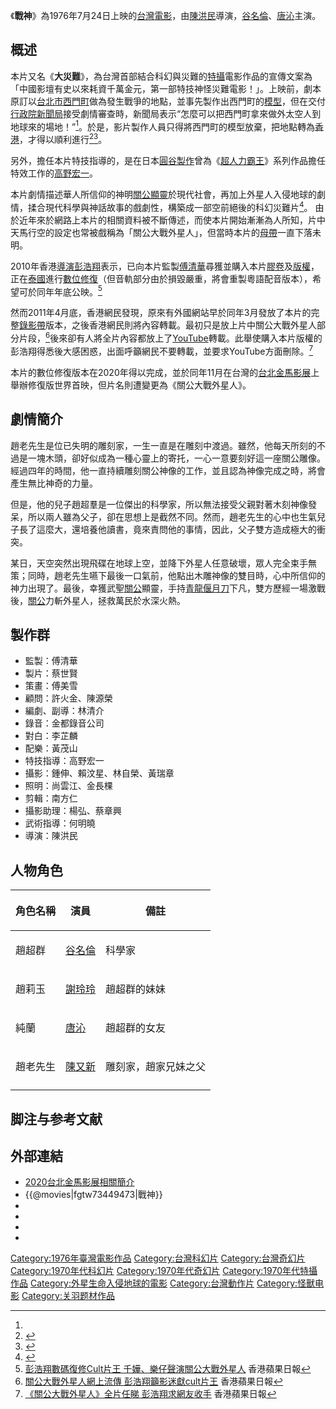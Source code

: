 {{noteTA
|1=zh-cn:奥特曼; zh-tw:超人力霸王; zh-hk:超人;
}}
{{Infobox Film
|  name               = 戰神
|  original_name      = ''{{lang|en|The Big Calamity}}''
|  image              = Chan_Shen.jpg
|  caption            = 《戰神》電影海報
|  director           = [[陳洪民|陳洪民]] 
|  producer           = [[傅清華|傅清華]]
|  producer_2         = 蔡世賢
|  writer             = [[林清介|林清介]]
|  starring           = [[谷名倫|谷名倫]]<br />[[謝玲玲_(1956年)|謝玲玲]]<br />[[唐沁|唐沁]]<br />[[陳又新|陳又新]]
|  music              = [[黃茂山|黃茂山]]
|  cinematography     = [[鍾伸|鍾伸]]<br>[[賴汶星|賴汶星]]<br>[[林自榮|林自榮]]<br>[[黃瑞章|黃瑞章]]
|  editing            = [[南方仁|南方仁]]
|  production_company = 星華影業
|  distributor        = 太子電影事業有限公司
|  released           = {{TWN}}：{{film date|1976|7|24}}<ref>{{cite news|title=戰‧神 傅清華下狠勁|publisher=[[自立晚報|自立晚報]]|date=1976-07-19|language=zh-tw}}</ref><ref name="戰‧神 明日起推出">{{cite news|title=戰‧神 明日起推出|publisher=[[自立晚報|自立晚報]]|date=1976-07-23|language=zh-tw}}</ref><br>2020年11月12日(重映)
|  runtime            = 83 分鐘
|  country            = {{TW}}
|  language           = 華語
|  awards             = 
|  budget             = 
|  gross              = 
|  amg_id             = 
|  imdb_id            = tt1996455
|  preceded_by        = 
|  followed_by        = 
| tw_name = 戰神
| hk_name = 香港大災難
| cn_name = 关公大战外星人
}}
{{Otheruses|subject=1976年的台灣電影|other=能保佑[[戰爭|戰爭]]得勝的[[神祇|神祇]]|戰神}}
《'''戰神'''》為1976年7月24日上映的[[台灣|台灣]][[電影|電影]]，由[[陳洪民|陳洪民]]導演，[[谷名倫|谷名倫]]、[[唐沁|唐沁]]主演。

== 概述 ==
本片又名《'''大災難'''》，為台灣首部結合科幻與災難的[[特攝片|特攝]]電影作品的宣傳文案為「中國影壇有史以來耗資千萬金元，第一部特技神怪災難電影！」。上映前，劇本原訂以[[台北市|台北市]][[西門町|西門町]]做為發生戰爭的地點，並事先製作出西門町的[[模型|模型]]，但在交付[[行政院新聞局|行政院新聞局]]接受劇情審查時，新聞局表示“怎麼可以把西門町拿來做外太空人到地球來的場地！”<ref name="戰‧神 明日起推出" />。於是，影片製作人員只得將西門町的模型放棄，把地點轉為[[香港|香港]]，才得以順利進行<ref>{{cite news|title=戰神 鈔票堆砌起來的特技片|publisher=[[自立晚報|自立晚報]]|date=1976-07-17|language=zh-tw}}</ref><ref>{{cite news|title=戰‧神 關公顯靈大戰外星人|publisher=[[自立晚報|自立晚報]]|date=1976-07-17|language=zh-tw}}</ref>。

另外，擔任本片特技指導的，是在日本[[圓谷製作|圓谷製作]]曾為《[[超人力霸王|超人力霸王]]》系列作品擔任特效工作的[[高野宏一|高野宏一]]。

本片劇情描述華人所信仰的神明[[關公|關公]][[顯靈|顯靈]]於現代社會，再加上外星人入侵地球的劇情，揉合現代科學與神話故事的戲劇性，構築成一部空前絕後的科幻災難片<ref>{{cite news|title=戰‧神 揉合了科學與神話故事 發揚中國民間傳統精神|publisher=[[自立晚報|自立晚報]]|date=1976-07-16|language=zh-tw}}</ref>。
由於近年來於網路上本片的相關資料被不斷傳述，而使本片開始漸漸為人所知，片中天馬行空的設定也常被戲稱為「關公大戰外星人」，但當時本片的[[母帶|母帶]]一直下落未明。

2010年香港[[導演|導演]][[彭浩翔|彭浩翔]]表示，已向本片監製[[傅清華|傅清華]]尋獲並購入本片[[膠卷|膠卷]]及[[版權|版權]]，正在[[泰國|泰國]]進行[[數位修復|數位修復]]（但音軌部分由於損毀嚴重，將會重製粵語配音版本），希望可於同年年底公映。<ref>[https://hk.appledaily.com/entertainment/art/20100423/13957872 彭浩翔數碼復修Cult片王 千嬅、樂仔聲演關公大戰外星人]{{Dead link}} 香港蘋果日報</ref>

然而2011年4月底，香港網民發現，原來有外國網站早於同年3月發放了本片的完整[[錄影帶|錄影帶]]版本，之後香港網民則將內容轉載。最初只是放上片中關公大戰外星人部分片段，<ref>[https://hk.appledaily.com/entertainment/art/20110505/15225805 關公大戰外星人網上流傳 彭浩翔籲影迷獻cult片王]{{Dead link}} 香港蘋果日報</ref>後來卻有人將全片內容都放上了[[YouTube|YouTube]]轉載。此舉使購入本片版權的彭浩翔得悉後大感困惑，出面呼籲網民不要轉載，並要求YouTube方面刪除。<ref>[https://hk.appledaily.com/entertainment/art/20110511/15242415 《關公大戰外星人》全片任睇 彭浩翔求網友收手]{{Dead link}} 香港蘋果日報</ref>

本片的數位修復版本在2020年得以完成，並於同年11月在台灣的[[台北金馬影展|台北金馬影展]]上舉辦修復版世界首映，但片名則遭變更為《關公大戰外星人》。

== 劇情簡介 ==
趙老先生是位已失明的雕刻家，一生一直是在雕刻中渡過。雖然，他每天所刻的不過是一塊木頭，卻好似成為一種心靈上的寄托，一心一意要刻好這一座關公雕像。經過四年的時間，他一直持續雕刻關公神像的工作，並且認為神像完成之時，將會產生無比神奇的力量。

但是，他的兒子趙超羣是一位傑出的科學家，所以無法接受父親對著木刻神像發呆，所以兩人雖為父子，卻在思想上是截然不同。然而，趙老先生的心中也生氣兒子長了這麼大，還培養他讀書，竟來責問他的事情，因此，父子雙方造成極大的衝突。

某日，天空突然出現飛碟在地球上空，並降下外星人任意破壞，眾人完全束手無策；同時，趙老先生嚥下最後一口氣前，他點出木雕神像的雙目時，心中所信仰的神力出現了。最後，幸獲武聖[[關公|關公]]顯靈，手持[[青龍偃月刀|青龍偃月刀]]下凡，雙方歷經一場激戰後，[[關公|關公]]力斬外星人，拯救萬民於水深火熱。

==製作群==
*監製：傅清華
*製片：蔡世賢
*策畫：傅美雪
*顧問：許火金、陳源榮
*編劇、副導：林清介
*錄音：金都錄音公司
*對白：李芷麟
*配樂：黃茂山
*特技指導：高野宏一
*攝影：鍾伸、賴汶星、林自榮、黃瑞章
*照明：尚雲江、金長棵
*剪輯：南方仁
*攝影助理：楊弘、蔡章興
*武術指導：何明曉
*導演：陳洪民
== 人物角色 ==
{| class="wikitable" 
|- 
! 角色名稱 || 演員 || 備註
|- 
| 趙超群 || [[谷名倫|谷名倫]] || 科學家
|- 
| 趙莉玉 || [[謝玲玲_(1956年)|謝玲玲]] || 趙超群的妹妹  
|- 
| 純蘭 || [[唐沁|唐沁]] || 趙超群的女友
|- 
| 趙老先生 || [[陳又新_(演員)|陳又新]] || 雕刻家，趙家兄妹之父
|- 
|}

== 脚注与参考文献 ==
<div class="references-small">
<references />
</div>

== 外部連結 ==
*[https://www.goldenhorse.org.tw/news/detail/1433 2020台北金馬影展相關簡介]{{Wayback|url=https://www.goldenhorse.org.tw/news/detail/1433 |date=20210214134032 }}
*{{@movies|fgtw73449473|戰神}}
*{{hkmdb title|15081|戰神}}
*{{Mtime|145997|戰神}}
*{{douban|title=戰神}}
*{{imdb title|1996455|戰神}}

[[Category:1976年臺灣電影作品|Category:1976年臺灣電影作品]]
[[Category:台灣科幻片|Category:台灣科幻片]]
[[Category:台灣奇幻片|Category:台灣奇幻片]]
[[Category:1970年代科幻片|Category:1970年代科幻片]]
[[Category:1970年代奇幻片|Category:1970年代奇幻片]]
[[Category:1970年代特攝作品|Category:1970年代特攝作品]]
[[Category:外星生命入侵地球的電影|Category:外星生命入侵地球的電影]]
[[Category:台灣動作片|Category:台灣動作片]]
[[Category:怪獸电影|Category:怪獸电影]]
[[Category:关羽题材作品|Category:关羽题材作品]]